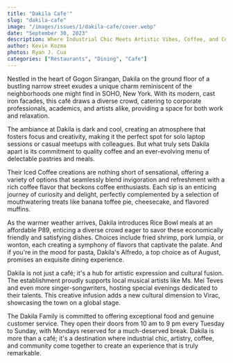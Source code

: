 ```yaml
---
title: "Dakila Cafe'"
slug: "dakila-cafe"
image: "/images/issues/1/dakila-cafe/cover.webp"
date: "September 30, 2023"
description: Where Industrial Chic Meets Artistic Vibes, Coffee, and Community.
author: Kevin Kozma
photos: Ryan J. Cua
categories: ["Restaurants", "Dining", "Cafe"]
---
```


Nestled in the heart of Gogon Sirangan, Dakila on the ground floor of a bustling narrow street exudes a unique charm reminiscent of the neighborhoods one might find in SOHO, New York. With its modern, cast iron facades, this café draws a diverse crowd, catering to corporate professionals, academics, and artists alike, providing a space for both work and relaxation.

The ambiance at Dakila is dark and cool, creating an atmosphere that fosters focus and creativity, making it the perfect spot for solo laptop sessions or casual meetups with colleagues. But what truly sets Dakila apart is its commitment to quality coffee and an ever-evolving menu of delectable pastries and meals.

<BlogImage
  width="1000"
  height="1000"
  className="w-full"
  src="/images/issues/1/dakila-cafe/image-4.webp"
  alt="The dining area of Dakila Cafe"
/>

Their Iced Coffee creations are nothing short of sensational, offering a variety of options that seamlessly blend invigoration and refreshment with a rich coffee flavor that beckons coffee enthusiasts. Each sip is an enticing journey of curiosity and delight, perfectly complemented by a selection of mouthwatering treats like banana toffee pie, cheesecake, and flavored muffins.

<div className="flex">
  <TwoColumn>
    <BlogImage
      width="1000"
      height="1000"
      className="w-full"
      src="/images/issues/1/dakila-cafe/image-1.webp"
      alt="A coffee and cupcake shown from an aerial view."
    />
    <BlogImage
      width="1000"
      height="1000"
      className="w-full"
      src="/images/issues/1/dakila-cafe/image-2.webp"
      alt="A Macha milktea and cheesecake on a table."
    />
  </TwoColumn>
</div>

As the warmer weather arrives, Dakila introduces Rice Bowl meals at an affordable
P89, enticing a diverse crowd eager to savor these economically friendly and satisfying
dishes. Choices include fried shrimp, pork lumpia, or wonton, each creating a symphony
of flavors that captivate the palate. And if you're in the mood for pasta, Dakila's
Alfredo, a top choice as of August, promises an exquisite dining experience.

Dakila is not just a café; it's a hub for artistic expression and cultural fusion. The establishment proudly supports local musical artists like Ms. Mei Teves and even more singer-songwriters, hosting special evenings dedicated to their talents. This creative infusion adds a new cultural dimension to Virac, showcasing the town on a global stage.

<BlogImage
  width="1000"
  height="1000"
  className="w-full"
  src="/images/issues/1/dakila/image-3.webp"
  alt="A mouthwatering display of various dishes at Dakila."
/>

The Dakila Family is committed to offering exceptional food and genuine customer service. They open their doors from 10 am to 9 pm every Tuesday to Sunday, with Mondays reserved for a much-deserved break. Dakila is more than a café; it's a destination where industrial chic, artistry, coffee, and community come together to create an experience that is truly remarkable.
